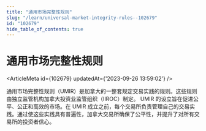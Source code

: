 ```yaml
---
title: "通用市场完整性规则"
slug: "/learn/universal-market-integrity-rules--102679"
id: "102679"
hide_table_of_contents: true
---
```



# 通用市场完整性规则

<ArticleMeta id={102679} updatedAt={'2023-09-26 13:59:02'} />
<div className='border-solid border-b border-t-0 my-4 border-[var(--ifm-color-gray-300)]' />

通用市场完整性规则（UMIR）是加拿大的一整套规定交易实践的规则。这些规则由独立监管机构加拿大投资业监管组织（IIROC）制定。 UMIR 的设立旨在促进公平、公正和高效的市场。在 UMIR 成立之前，每个交易所负责管理自己的交易实践。通过使这些实践具有普遍性，加拿大交易所确保了公平性，并提升了对所有交易所的投资者信心。
